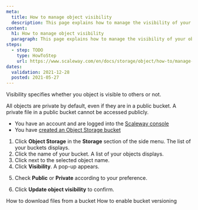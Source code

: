 ```yaml
---
meta:
  title: How to manage object visibility
  description: This page explains how to manage the visibility of your objects.
content:
  h1: How to manage object visibility
  paragraph: This page explains how to manage the visibility of your objects.
steps:
  - step: TODO
    type: HowToStep
    url: https://www.scaleway.com/en/docs/storage/object/how-to/manage-object-visibility
dates:
  validation: 2021-12-28
  posted: 2021-05-27
---
```


Visibility specifies whether you object is visible to others or not. 

<Message type="note">

All objects are private by default, even if they are in a public bucket. A private file in a public bucket cannot be accessed publicly.

</Message>

<Message type="requirement">

  - You have an account and are logged into the [Scaleway console](https://console.scaleway.com)  
  - You have [created an Object Storage bucket](/storage/object/how-to/create-a-bucket/)

</Message>

1. Click **Object Storage** in the **Storage** section of the side menu. The list of your buckets displays.
2. Click the name of your bucket. A list of your objects displays.
3. Click <Icon name="more" /> next to the selected object name.
4. Click **Visibility**. A pop-up appears.
  <Lightbox src="scaleway-object-visibility.webp" alt="" />

5. Check **Public** or **Private** according to your preference.
  <Lightbox src="scaleway-pop-up-object-visibility.webp" alt="" />

6. Click **Update object visibility** to confirm.

<Navigation title="See Also">
  <PreviousButton to="/storage/object/how-to/download-files-from-a-bucket/">How to download files from a bucket</PreviousButton>
  <NextButton to="/storage/object/how-to/enable-bucket-versioning/">How to enable bucket versioning</NextButton>
</Navigation>
